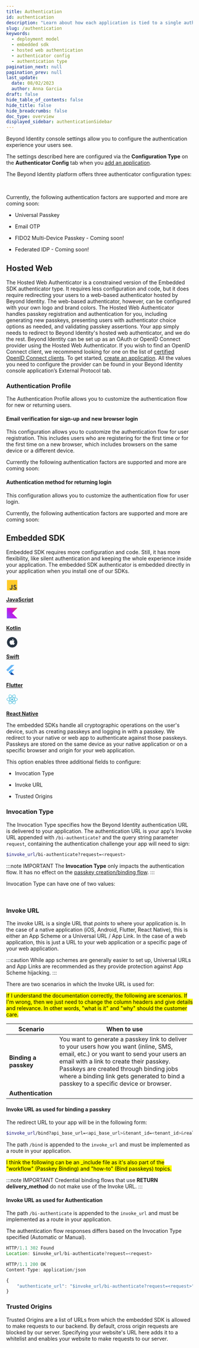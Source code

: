 ```yaml
---
title: Authentication
id: authentication
description: "Learn about how each application is tied to a single authentication type, which is configured in Authenticator Config. This article will help you understand each of the authentication type options and how they impact Beyond Identity passkey flows."
slug: /authentication
keywords:
  - deployment model
  - embedded sdk
  - hosted web authentication
  - authenticator config
  - authentication type
pagination_next: null
pagination_prev: null
last_update:
  date: 08/02/2023
  author: Anna Garcia
draft: false
hide_table_of_contents: false
hide_title: false
hide_breadcrumbs: false
doc_type: overview
displayed_sidebar: authenticationSidebar
---
```


Beyond Identity console settings allow you to configure the authentication experience your users see.

The settings described here are configured via the **Configuration Type** on the **Authenticator Config** tab when you [add an application](/docs/next/add-an-application).

The Beyond Identity platform offers three authenticator configuration types:


<AuthenticatorTypeTable />

<br />


Currently, the following authentication factors are supported and more are coming soon:

- Universal Passkey

- Email OTP

- FIDO2 Multi-Device Passkey - <Badge color="primary" variant="flat" >Coming soon!</Badge>

- Federated IDP - <Badge color="primary" variant="flat" >Coming soon!</Badge>

## Hosted Web

The Hosted Web Authenticator is a constrained version of the Embedded SDK authenticator type. It requires less configuration and code, but it does require redirecting your users to a web-based authenticator hosted by Beyond Identity. The web-based authenticator, however, can be configured with your own logo and brand colors. The Hosted Web Authenticator handles passkey registration and authentication for you, including generating new passkeys, presenting users with authenticator choice options as needed, and validating passkey assertions. Your app simply needs to redirect to Beyond Identity's hosted web authenticator, and we do the rest. Beyond Identity can be set up as an OAuth or OpenID Connect provider using the Hosted Web Authenticator. If you wish to find an OpenID Connect client, we recommend looking for one on the list of [certified OpenID Connect clients](https://openid.net/developers/certified/). To get started, [create an application](/docs/next/add-an-application). All the values you need to configure the provider can be found in your Beyond Identity console application’s External Protocol tab.

### Authentication Profile

The Authentication Profile allows you to customize the authentication flow for new or returning users.

#### Email verification for sign-up and new browser login

This configuration allows you to customize the authentication flow for user registration.
This includes users who are registering for the first time or for the first time on a new browser, which includes browsers on the same device or a different device.

Currently the following authentication factors are supported and more are coming soon:


<AuthenticationProfileTable1 />

#### Authentication method for returning login

This configuration allows you to customize the authentication flow for user login.

Currently, the following authentication factors are supported and more are coming soon:


<AuthenticationProfileTable2 />

## Embedded SDK

Embedded SDK requires more configuration and code. Still, it has more flexibility, like silent authentication and keeping the whole experience inside your application. The embedded SDK authenticator is embedded directly in your application when you install one of our SDKs.

<section class="sdk-cards-content-page">
  <div class="container">
    <div class="row">
      <div class="col">
        <div class="col-demo">
          <Card class="intro-card">
            <a href="https://gobeyondidentity.github.io/bi-sdk-js/">
              <svg
                xmlns="http://www.w3.org/2000/svg"
                width="32"
                height="32"
                viewBox="0 0 32 32"
                fill="none"
              >
                <rect x="2" y="2" width="28" height="28" fill="#FFCA28" />
                <path
                  d="M19 25.2877L21.0615 23.9236C21.2231 24.4311 22.2462 25.6366 23.5385 25.6366C24.8308 25.6366 25.4308 24.9308 25.4308 24.4629C25.4308 23.1877 24.1112 22.7381 23.4774 22.5221C23.374 22.4869 23.289 22.4579 23.2308 22.4326C23.2009 22.4196 23.1558 22.4023 23.0979 22.3802C22.393 22.1109 19.7923 21.1173 19.7923 18.2372C19.7923 15.0648 22.8538 14.7 23.5462 14.7C23.9991 14.7 26.1769 14.7555 27.2615 16.7938L25.2615 18.1896C24.8231 17.3013 24.0946 17.0079 23.6462 17.0079C22.5385 17.0079 22.3077 17.82 22.3077 18.1896C22.3077 19.2268 23.5112 19.6917 24.5273 20.0842C24.7932 20.1869 25.0462 20.2847 25.2615 20.3864C26.3692 20.9099 28 21.7664 28 24.4629C28 25.8134 26.8672 28 24.0154 28C20.1846 28 19.1692 25.7001 19 25.2877Z"
                  fill="#3E3E3E"
                />
                <path
                  d="M9 25.5586L11.1487 24.1951C11.317 24.7025 11.9713 25.6378 12.9205 25.6378C13.8698 25.6378 14.3557 24.6628 14.3557 24.1951V15H16.9982V24.1951C17.041 25.4634 16.3376 28 13.2332 28C10.379 28 9.19242 26.3037 9 25.5586Z"
                  fill="#3E3E3E"
                />
              </svg>
              <p>
                <b>JavaScript</b>
              </p>
            </a>
          </Card>
        </div>
      </div>
      <div class="col">
        <div class="col-demo">
          <Card class="intro-card">
            <a href="https://gobeyondidentity.github.io/bi-sdk-android/">
              <svg
                width="32"
                height="32"
                viewBox="0 0 32 36"
                fill="none"
                xmlns="http://www.w3.org/2000/svg"
              >
                <path
                  d="M32 32H0V0h32L16 16l16 16Z"
                  fill="url(#KotlinLogo_svg__a)"
                />
                <defs>
                  <linearGradient
                    id="KotlinLogo_svg__a"
                    x1="32"
                    y1="0"
                    x2="0"
                    y2="32"
                    gradientUnits="userSpaceOnUse"
                  >
                    <stop offset="0.003" stop-color="#E44857" />
                    <stop offset="0.469" stop-color="#C711E1" />
                    <stop offset="1" stop-color="#7F52FF" />
                  </linearGradient>
                </defs>
              </svg>
              <p>
                <b>Kotlin</b>
              </p>
            </a>
          </Card>
        </div>
      </div>
      <div class="col">
        <div class="col-demo">
          <Card class="intro-card">
            <a href="https://gobeyondidentity.github.io/bi-sdk-swift/documentation/beyondidentityembedded/">
              <svg
                width="32"
                height="32"
                viewBox="0 0 32 32"
                fill="none"
                xmlns="http://www.w3.org/2000/svg"
              >
                <path
                  d="M30 16C30 23.728 23.735 30 16 30C8.265 30 2 23.728 2 16C2 8.265 8.265 2 16 2C23.735 2 30 8.265 30 16Z"
                  fill="#283544"
                />
                <path
                  d="M22.5621 12.4574C22.4857 12.502 20.6671 13.4425 20.6671 15.5279C20.7528 17.9061 22.9621 18.7401 23 18.7401C22.9621 18.7847 22.6665 19.8763 21.7907 21.0205C21.0956 22.0062 20.3242 23 19.1528 23C18.0385 23 17.6385 22.3431 16.3528 22.3431C14.972 22.3431 14.5813 23 13.5242 23C12.3528 23 11.5242 21.953 10.7913 20.9766C9.8391 19.6986 9.02978 17.6931 9.00121 15.7675C8.98195 14.7471 9.19189 13.744 9.72481 12.8921C10.477 11.7026 11.8198 10.8952 13.2863 10.8686C14.4099 10.8333 15.4099 11.5875 16.0956 11.5875C16.7528 11.5875 17.9814 10.8686 19.3714 10.8686C19.9714 10.8692 21.5714 11.0376 22.5621 12.4574ZM16.0006 10.6649C15.8006 9.73303 16.3528 8.80119 16.8671 8.20677C17.5242 7.48792 18.5621 7 19.4571 7C19.5143 7.93185 19.1522 8.84575 18.505 9.51136C17.9242 10.2302 16.9242 10.7714 16.0006 10.6649Z"
                  fill="white"
                />
              </svg>
              <p>
                <b>Swift</b>
              </p>
            </a>
          </Card>
        </div>
      </div>
      <div class="col">
        <div class="col-demo">
          <Card class="intro-card">
            <a href="https://gobeyondidentity.github.io/bi-sdk-flutter/">
              <svg
                width="32"
                height="32"
                viewBox="0 0 120 120"
                fill="none"
                xmlns="http://www.w3.org/2000/svg"
                {...props}
              >
                <path
                  xmlns="http://www.w3.org/2000/svg"
                  d="M16.1435 65.9891L0.744629 50.5902L50.7446 0.594238H81.5384L16.1435 65.9891ZM81.5384 46.7304H50.7446L39.2096 58.2654L54.6085 73.6643"
                  fill="#42A5F5"
                  fill-opacity="0.8"
                />
                <path
                  xmlns="http://www.w3.org/2000/svg"
                  d="M39.2095 89.0592L50.7445 100.594H81.5384L54.6084 73.6643"
                  fill="#0D47A1"
                />
                <path
                  xmlns="http://www.w3.org/2000/svg"
                  d="M23.8472 73.6724L39.2218 58.2937L54.5965 73.6684L39.2218 89.0471L23.8472 73.6724Z"
                  fill="#42A5F5"
                />
                <path
                  xmlns="http://www.w3.org/2000/svg"
                  d="M39.2217 89.047L54.5963 73.6724L56.7425 75.8185L41.3678 91.1932L39.2217 89.047Z"
                  fill="url(#paint0_linear_25_430)"
                />
                <path
                  xmlns="http://www.w3.org/2000/svg"
                  d="M39.2095 89.0591L62.0573 81.1656L54.6084 73.6602"
                  fill="url(#paint1_linear_25_430)"
                />
              </svg>
              <p>
                <b>Flutter</b>
              </p>
            </a>
          </Card>
        </div>
      </div>
      <div class="col">
        <div class="col-demo">
          <Card class="intro-card">
            <a href="https://gobeyondidentity.github.io/bi-sdk-react-native/">
              <svg
                xmlns="http://www.w3.org/2000/svg"
                width="32"
                height="32"
                viewBox="0 0 32 32"
                fill="none"
              >
                <path
                  d="M18.6789 15.9759C18.6789 14.5415 17.4796 13.3785 16 13.3785C14.5206 13.3785 13.3211 14.5415 13.3211 15.9759C13.3211 17.4105 14.5206 18.5734 16 18.5734C17.4796 18.5734 18.6789 17.4105 18.6789 15.9759Z"
                  fill="#53C1DE"
                />
                <path
                  fill-rule="evenodd"
                  clip-rule="evenodd"
                  d="M24.7004 11.1537C25.2661 8.92478 25.9772 4.79148 23.4704 3.39016C20.9753 1.99495 17.7284 4.66843 16.0139 6.27318C14.3044 4.68442 10.9663 2.02237 8.46163 3.42814C5.96751 4.82803 6.73664 8.8928 7.3149 11.1357C4.98831 11.7764 1 13.1564 1 15.9759C1 18.7874 4.98416 20.2888 7.29698 20.9289C6.71658 23.1842 5.98596 27.1909 8.48327 28.5877C10.9973 29.9932 14.325 27.3945 16.0554 25.7722C17.7809 27.3864 20.9966 30.0021 23.4922 28.6014C25.9956 27.1963 25.3436 23.1184 24.7653 20.8625C27.0073 20.221 31 18.7523 31 15.9759C31 13.1835 26.9903 11.7923 24.7004 11.1537ZM24.4162 19.667C24.0365 18.5016 23.524 17.2623 22.8971 15.9821C23.4955 14.7321 23.9881 13.5088 24.3572 12.3509C26.0359 12.8228 29.7185 13.9013 29.7185 15.9759C29.7185 18.07 26.1846 19.1587 24.4162 19.667ZM22.85 27.526C20.988 28.571 18.2221 26.0696 16.9478 24.8809C17.7932 23.9844 18.638 22.9422 19.4625 21.7849C20.9129 21.6602 22.283 21.4562 23.5256 21.1777C23.9326 22.7734 24.7202 26.4763 22.85 27.526ZM9.12362 27.5111C7.26143 26.47 8.11258 22.8946 8.53957 21.2333C9.76834 21.4969 11.1286 21.6865 12.5824 21.8008C13.4123 22.9332 14.2816 23.9741 15.1576 24.8857C14.0753 25.9008 10.9945 28.557 9.12362 27.5111ZM2.28149 15.9759C2.28149 13.874 5.94207 12.8033 7.65904 12.3326C8.03451 13.5165 8.52695 14.7544 9.12123 16.0062C8.51925 17.2766 8.01977 18.5341 7.64085 19.732C6.00369 19.2776 2.28149 18.0791 2.28149 15.9759ZM9.1037 4.50354C10.9735 3.45416 13.8747 6.00983 15.1159 7.16013C14.2444 8.06754 13.3831 9.1006 12.5603 10.2265C11.1494 10.3533 9.79875 10.5569 8.55709 10.8297C8.09125 9.02071 7.23592 5.55179 9.1037 4.50354ZM20.3793 11.5771C21.3365 11.6942 22.2536 11.85 23.1147 12.0406C22.8562 12.844 22.534 13.6841 22.1545 14.5453C21.6044 13.5333 21.0139 12.5416 20.3793 11.5771ZM16.0143 8.0481C16.6054 8.66897 17.1974 9.3623 17.7798 10.1145C16.5985 10.0603 15.4153 10.0601 14.234 10.1137C14.8169 9.36848 15.414 8.67618 16.0143 8.0481ZM9.8565 14.5444C9.48329 13.6862 9.16398 12.8424 8.90322 12.0275C9.75918 11.8418 10.672 11.69 11.623 11.5748C10.9866 12.5372 10.3971 13.5285 9.8565 14.5444ZM11.6503 20.4657C10.6679 20.3594 9.74126 20.2153 8.88556 20.0347C9.15044 19.2055 9.47678 18.3435 9.85796 17.4668C10.406 18.4933 11.0045 19.4942 11.6503 20.4657ZM16.0498 23.9915C15.4424 23.356 14.8365 22.6531 14.2448 21.8971C15.4328 21.9423 16.6231 21.9424 17.811 21.891C17.2268 22.6608 16.6369 23.3647 16.0498 23.9915ZM22.1667 17.4222C22.5677 18.3084 22.9057 19.1657 23.1742 19.9809C22.3043 20.1734 21.3652 20.3284 20.3757 20.4435C21.015 19.4607 21.6149 18.4536 22.1667 17.4222ZM18.7473 20.5941C16.9301 20.72 15.1016 20.7186 13.2838 20.6044C12.2509 19.1415 11.3314 17.603 10.5377 16.0058C11.3276 14.4119 12.2404 12.8764 13.2684 11.4158C15.0875 11.2825 16.9178 11.2821 18.7369 11.4166C19.7561 12.8771 20.6675 14.4086 21.4757 15.9881C20.6771 17.5812 19.7595 19.1198 18.7473 20.5941ZM22.8303 4.4666C24.7006 5.51254 23.8681 9.22726 23.4595 10.8426C22.2149 10.5641 20.8633 10.3569 19.4483 10.2281C18.6239 9.09004 17.7698 8.05518 16.9124 7.15949C18.1695 5.98441 20.9781 3.43089 22.8303 4.4666Z"
                  fill="#53C1DE"
                />
              </svg>
              <p>
                <b>React Native</b>
              </p>
            </a>
          </Card>
        </div>
      </div>
    </div>
  </div>
</section>

The embedded SDKs handle all cryptographic operations on the user's device, such as creating passkeys and logging in with a passkey. We redirect to your native or web app to authenticate against those passkeys. Passkeys are stored on the same device as your native application or on a specific browser and origin for your web application.

This option enables three additional fields to configure:

- Invocation Type

- Invoke URL

- Trusted Origins

### Invocation Type

The Invocation Type specifies how the Beyond Identity authentication URL is delivered to your application. The authentication URL is your app's Invoke URL appended with `/bi-authenticate?` and the query string parameter `request`, containing the authentication challenge your app will need to sign:

```bash
$invoke_url/bi-authenticate?request=<request>
```

:::note IMPORTANT
The **Invocation Type** only impacts the authentication flow. It has no effect on the [passkey creation/binding flow](/docs/next/passkey-creation).
:::

Invocation Type can have one of two values:


<InvocationTypeTable />

<br />

<InvocationDiagram />

### Invoke URL

The invoke URL is a single URL that _points_ to where your application is. In the case of a native application (iOS, Android, Flutter, React Native), this is either an App Scheme or a Universal URL / App Link. In the case of a web application, this is just a URL to your web application or a specific page of your web application.

:::caution
While app schemes are generally easier to set up, Universal URLs and App Links are recommended as they provide protection against App Scheme hijacking.
:::

There are two scenarios in which the Invoke URL is used for:

<mark>
  If I understand the documentation correctly, the following are scenarios. If I'm wrong, then we just need to change the column headers and give details and relevance. In other words, "what is it" and "why" should the customer care.
</mark>

| Scenario              | When to use                                                                                                                                                                                                                                                                                                        |
| --------------------- | ------------------------------------------------------------------------------------------------------------------------------------------------------------------------------------------------------------------------------------------------------------------------------------------------------------------ |
| **Binding a passkey** | You want to generate a passkey link to deliver to your users how you want (inline, SMS, email, etc.) or you want to send your users an email with a link to create their passkey. Passkeys are created through binding jobs where a binding link gets generated to bind a passkey to a specific device or browser. |
| **Authentication**    |                                                                                                                                                                                                                                                                                                                    |

#### Invoke URL as used for binding a passkey

The redirect URL to your app will be in the following form:

```bash
$invoke_url/bind?api_base_url=<api_base_url>&tenant_id=<tenant_id>&realm_id=<realm_id>&identity_id=<identity_id>&job_id=<job_id>&token=<token>
```

The path `/bind` is appended to the `invoke_url` and must be implemented as a route in your application.


<mark>
  I think the following can be an _include file as it's also part of the "workflow" (Passkey Binding) and "how-to" (Bind passkeys) topics.
</mark>

<Tabs>

<TabItem value="EMAIL" label="EMAIL delivery_method">

<BindEmailDiagram />

</TabItem>

<TabItem value="RETURN" label="RETURN delivery_method">

:::note IMPORTANT
Credential binding flows that use **RETURN delivery_method** do not make use of the Invoke URL.
:::

<BindReturnDiagram />

</TabItem>

</Tabs>

#### Invoke URL as used for Authentication

The path `/bi-authenticate` is appended to the `invoke_url` and must be implemented as a route in your application.

The authentication flow responses differs based on the Invocation Type specified (Automatic or Manual).

```javascript title="Invocation Type Automatic"
HTTP/1.1 302 Found
Location: $invoke_url/bi-authenticate?request=<request>
```

```javascript title="Invocation Type Manual"
HTTP/1.1 200 OK
Content-Type: application/json

{
	"authenticate_url": "$invoke_url/bi-authenticate?request=<request>"
}
```

<InvocationDiagram />

### Trusted Origins

Trusted Origins are a list of URLs from which the embedded SDK is allowed to make requests to our backend. By default, cross origin requests are blocked by our server. Specifying your website's URL here adds it to a whitelist and enables your website to make requests to our server.
